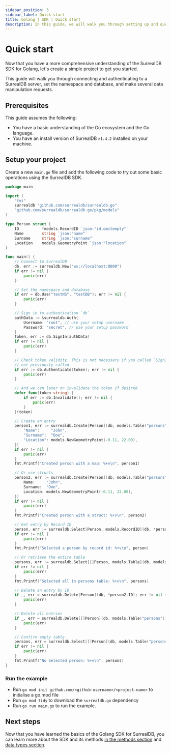 ```yaml
---
sidebar_position: 3
sidebar_label: Quick start
title: Golang | SDK | Quick start
description: In this guide, we will walk you through setting up and querying your first project with the Golang SDK for SurrealDB.
---
```


# Quick start

Now that you have a more comprehensive understanding of the SurrealDB SDK for Golang, let's create a simple project to get you started.

This guide will walk you through connecting and authenticating to a SurrealDB server, set the namespace and database, and make several data manipulation requests.

## Prerequisites

This guide assumes the following:
- You have a basic understanding of the Go ecosystem and the Go language.
- You have an install version of SurrealDB `>1.4.2` installed on your machine.

## Setup your project

Create a new `main.go` file and add the following code to try out some basic operations using the SurrealDB SDK.

```go
package main

import (
	"fmt"
	surrealdb "github.com/surrealdb/surrealdb.go"
	"github.com/surrealdb/surrealdb.go/pkg/models"
)

type Person struct {
	ID      	*models.RecordID `json:"id,omitempty"`
	Name    	string `json:"name"`
	Surname 	string `json:"surname"`
	Location 	models.GeometryPoint `json:"location"`
}

func main() {
	// Connect to SurrealDB
	db, err := surrealdb.New("ws://localhost:8000")
	if err != nil {
		panic(err)
	}

	// Set the namespace and database
	if err = db.Use("testNS", "testDB"); err != nil {
		panic(err)
	}

	// Sign in to authentication `db`
	authData := &surrealdb.Auth{
		Username: "root", // use your setup username
		Password: "secret", // use your setup password
	}
	token, err := db.SignIn(authData)
	if err != nil {
		panic(err)
	}

	// Check token validity. This is not necessary if you called `SignIn` before. This authenticates the `db` instance too if sign in was
	// not previously called
	if err := db.Authenticate(token); err != nil {
		panic(err)
	}

	// And we can later on invalidate the token if desired
	defer func(token string) {
		if err := db.Invalidate(); err != nil {
			panic(err)
		}
	}(token)

	// Create an entry
	person1, err := surrealdb.Create[Person](db, models.Table("persons"), map[interface{}]interface{}{
		"Name":     "John",
		"Surname":  "Doe",
		"Location": models.NewGeometryPoint(-0.11, 22.00),
	})
	if err != nil {
		panic(err)
	}
	fmt.Printf("Created person with a map: %+v\n", person1)

	// Or use structs
	person2, err := surrealdb.Create[Person](db, models.Table("persons"), Person{
		Name:     "John",
		Surname:  "Doe",
		Location: models.NewGeometryPoint(-0.11, 22.00),
	})
	if err != nil {
		panic(err)
	}
	fmt.Printf("Created person with a struct: %+v\n", person2)

	// Get entry by Record ID
	person, err := surrealdb.Select[Person, models.RecordID](db, *person1.ID)
	if err != nil {
		panic(err)
	}
	fmt.Printf("Selected a person by record id: %+v\n", person)

	// Or retrieve the entire table
	persons, err := surrealdb.Select[[]Person, models.Table](db, models.Table("persons"))
	if err != nil {
		panic(err)
	}
	fmt.Printf("Selected all in persons table: %+v\n", persons)

	// Delete an entry by ID
	if _, err = surrealdb.Delete[Person](db, *person2.ID); err != nil {
		panic(err)
	}

	// Delete all entries
	if _, err = surrealdb.Delete[[]Person](db, models.Table("persons")); err != nil {
		panic(err)
	}

	// Confirm empty table
	persons, err = surrealdb.Select[[]Person](db, models.Table("persons"))
	if err != nil {
		panic(err)
	}
	fmt.Printf("No Selected person: %+v\n", persons)
}
```

### Run the example

- Run `go mod init github.com/<github-username>/<project-name>` to initialise a go.mod file
- Run `go mod tidy` to download the `surrealdb.go` dependency
- Run `go run main.go` to run the example.

## Next steps

Now that you have learned the basics of the Golang SDK for SurrealDB, you can learn more about the SDK and its methods [in the methods section](/docs/sdk/golang/methods) and [data types section](/docs/sdk/golang/data-types).
